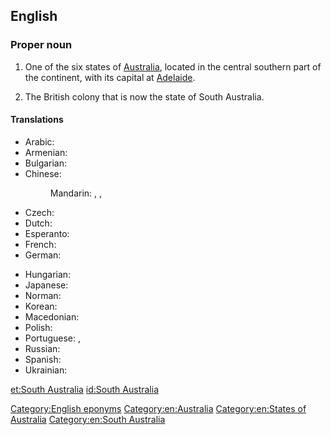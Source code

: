 ==English==
{{wikipedia}}

===Proper noun===
{{en-proper noun}}

# One of the six states of [[Australia]], located in the central southern part of the continent, with its capital at [[Adelaide]].
# {{lb|en|historical|till 1901}} The British colony that is now the state of South Australia.

====Translations====
{{trans-top|state of Australia}}
* Arabic: {{t|ar|جُنُوب أُسْتْرَالِيَا|f}}
* Armenian: {{t|hy|Հարավային Ավստրալիա|sc=Armn}}
* Bulgarian: {{t|bg|Южна Австралия|f|tr=Júžna Avstrálija|sc=Cyrl}}
* Chinese:
*: Mandarin: {{t|cmn|南澳大利亞|sc=Hani}}, {{t|cmn|南澳大利亚|tr=Nán Àodàlìyà|sc=Hani}}, {{t|cmn|南澳洲|tr=Nán Àozhōu|sc=Hani}}
* Czech: {{t|cs|Jižní Austrálie|f}}
* Dutch: {{t+|nl|Zuid-Australië}}
* Esperanto: {{t|eo|Suda Aŭstralio}}
* French: {{t+|fr|Australie-Méridionale|f}}
* German: {{t|de|South Australia|n}}
{{trans-mid}}
* Hungarian: {{t|hu|Dél-Ausztrália}}
* Japanese: {{t|ja|南オーストラリア|tr=Minami Ōsutoraria|sc=Jpan}}
* Norman: {{t|nrf|Australie Méridionale|f}}
* Korean: {{t|ko|사우스오스트레일리아|tr=Sauseu-Oseuteureillia|sc=Kore}}
* Macedonian: {{t|mk|Јужна Австралија|f|tr=Júžna Avstrálija}}
* Polish: {{t|pl|Australia Południowa|f}}
* Portuguese: {{t|pt|Austrália do Sul|f}}, {{t|pt|Austrália Meridional|f}}
* Russian: {{t|ru|Ю́жная Австра́лия|f}}
* Spanish: {{t|es|Australia Meridional|f}}
* Ukrainian: {{t|uk|Південна Австралія|f|tr=Pivdénna Avstrálija|sc=Cyrl}}
{{trans-bottom}}

[[Category:English eponyms]]
[[Category:en:Australia]]
[[Category:en:States of Australia]]
[[Category:en:South Australia]]

[[et:South Australia]]
[[id:South Australia]]